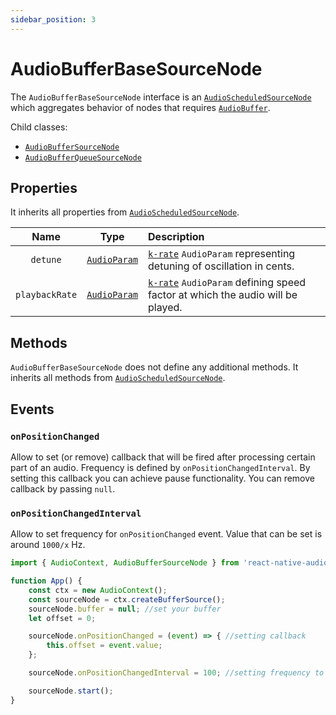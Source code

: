 ```yaml
---
sidebar_position: 3
---
```



# AudioBufferBaseSourceNode

The `AudioBufferBaseSourceNode` interface is an [`AudioScheduledSourceNode`](/docs/sources/audio-scheduled-source-node) which aggregates behavior of nodes that requires [`AudioBuffer`](/docs/sources/audio-buffer).

Child classes:
 - [`AudioBufferSourceNode`](/docs/sources/audio-buffer-source-node)
 - [`AudioBufferQueueSourceNode`](/docs/sources/audio-buffer-queue-source-node)

## Properties

It inherits all properties from [`AudioScheduledSourceNode`](/docs/sources/audio-scheduled-source-node#properties).

| Name | Type | Description |
| :----: | :----: | :-------- |
| `detune` | [`AudioParam`](/docs/core/audio-param) | [`k-rate`](/docs/core/audio-param#a-rate-vs-k-rate) `AudioParam` representing detuning of oscillation in cents. |
| `playbackRate` | [`AudioParam`](/docs/core/audio-param) | [`k-rate`](/docs/core/audio-param#a-rate-vs-k-rate) `AudioParam` defining speed factor at which the audio will be played. |

## Methods

`AudioBufferBaseSourceNode` does not define any additional methods.
It inherits all methods from [`AudioScheduledSourceNode`](/docs/sources/audio-scheduled-source-node#methods).

## Events

### `onPositionChanged` <MobileOnly />

Allow to set (or remove) callback that will be fired after processing certain part of an audio.
Frequency is defined by `onPositionChangedInterval`. By setting this callback you can achieve pause functionality.
You can remove callback by passing `null`.

### `onPositionChangedInterval` <MobileOnly />

Allow to set frequency for `onPositionChanged` event. Value that can be set is around `1000/x` Hz.

```ts
import { AudioContext, AudioBufferSourceNode } from 'react-native-audio-api';

function App() {
    const ctx = new AudioContext();
    const sourceNode = ctx.createBufferSource();
    sourceNode.buffer = null; //set your buffer
    let offset = 0;

    sourceNode.onPositionChanged = (event) => { //setting callback
        this.offset = event.value;
    };

    sourceNode.onPositionChangedInterval = 100; //setting frequency to ~10Hz

    sourceNode.start();
}
```
